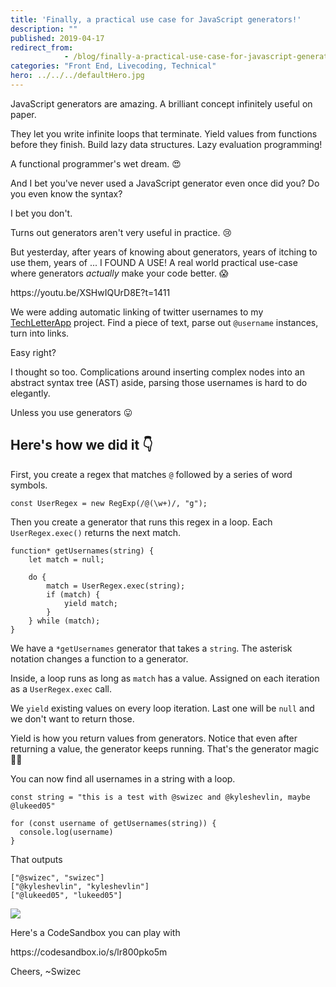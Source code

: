 ```yaml
---
title: 'Finally, a practical use case for JavaScript generators!'
description: ""
published: 2019-04-17
redirect_from: 
            - /blog/finally-a-practical-use-case-for-javascript-generators/swizec/9036
categories: "Front End, Livecoding, Technical"
hero: ../../../defaultHero.jpg
---
```

JavaScript generators are amazing. A brilliant concept infinitely useful on paper.





They let you write infinite loops that terminate. Yield values from functions before they finish. Build lazy data structures. Lazy evaluation programming!



A functional programmer's wet dream. 😍



And I bet you've never used a JavaScript generator even once did you? Do you even know the syntax?



I bet you don't.



Turns out generators aren't very useful in practice. 😢



But yesterday, after years of knowing about generators, years of itching to use them, years of ... I FOUND A USE! A real world practical use-case where generators _actually_ make your code better. 😱



https&#x3A;//youtu.be/XSHwIQUrD8E?t=1411



We were adding automatic linking of twitter usernames to my [TechLetterApp](https://techletter.app) project. Find a piece of text, parse out `@username` instances, turn into links.



Easy right?



I thought so too. Complications around inserting complex nodes into an abstract syntax tree (AST) aside, parsing those usernames is hard to do elegantly.



Unless you use generators 😛



## Here's how we did it 👇



First, you create a regex that matches `@` followed by a series of word symbols.



```
const UserRegex = new RegExp(/@(\w+)/, "g");
```



Then you create a generator that runs this regex in a loop. Each `UserRegex.exec()` returns the next match.



```
function* getUsernames(string) {
    let match = null;

    do {
        match = UserRegex.exec(string);
        if (match) {
            yield match;
        }
    } while (match);
}
```



We have a `*getUsernames` generator that takes a `string`. The asterisk notation changes a function to a generator.



Inside, a loop runs as long as `match` has a value. Assigned on each iteration as a `UserRegex.exec` call.



We `yield` existing values on every loop iteration. Last one will be `null` and we don't want to return those.



Yield is how you return values from generators. Notice that even after returning a value, the generator keeps running. That's the generator magic 🧙‍♀️



You can now find all usernames in a string with a loop.



```
const string = "this is a test with @swizec and @kyleshevlin, maybe @lukeed05"

for (const username of getUsernames(string)) {
  console.log(username)
}
```



That outputs



```
["@swizec", "swizec"]
["@kyleshevlin", "kyleshevlin"]
["@lukeed05", "lukeed05"]
```



![](./img/media-12NUbkX6p4xOO4-giphy.gif)



Here's a CodeSandbox you can play with



https&#x3A;//codesandbox.io/s/lr800pko5m



Cheers, ~Swizec